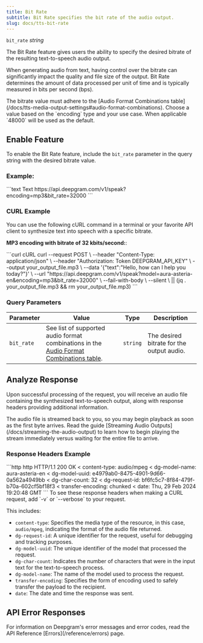 ```yaml
---
title: Bit Rate
subtitle: Bit Rate specifies the bit rate of the audio output.
slug: docs/tts-bit-rate
---
```



`bit_rate` *string*

<div class="flex flex-row gap-2">
<Markdown src="../snippets/tts-rest.mdx" /> <Markdown src="../snippets/dep-tts-ws.mdx" /> <Markdown src="../snippets/tts-english.mdx" />
</div>

The Bit Rate feature gives users the ability to specify the desired bitrate of the resulting text-to-speech audio output.

When generating audio from text, having control over the bitrate can significantly impact the quality and file size of the output. Bit Rate determines the amount of data processed per unit of time and is typically measured in bits per second (bps).

<Warning>
  The bitrate value must adhere to the [Audio Format Combinations table](/docs/tts-media-output-settings#audio-format-combinations). Choose a value based on the `encoding` type and your use case. When applicable `48000` will be used as the default.
</Warning>

## Enable Feature

To enable the Bit Rate feature, include the `bit_rate` parameter in the query string with the desired bitrate value.

### Example:

<CodeGroup>
  ```text Text
  https://api.deepgram.com/v1/speak?encoding=mp3&bit_rate=32000
  ```
</CodeGroup>

### CURL Example

You can use the following cURL command in a terminal or your favorite API client to synthesize text into speech with a specific bitrate.

**MP3 encoding with bitrate of 32 kbits/second:**:

<CodeGroup>
  ```curl cURL
  curl --request POST \
       --header "Content-Type: application/json" \
       --header "Authorization: Token DEEPGRAM_API_KEY" \
       --output your_output_file.mp3 \
       --data '{"text":"Hello, how can I help you today?"}' \
       --url "https://api.deepgram.com/v1/speak?model=aura-asteria-en&encoding=mp3&bit_rate=32000" \
       --fail-with-body \
       --silent \
       || (jq . your_output_file.mp3 && rm your_output_file.mp3)
  ```
</CodeGroup>

### Query Parameters

| Parameter  | Value                                                                                                                                                | Type     | Description                               |
| ---------- | ---------------------------------------------------------------------------------------------------------------------------------------------------- | -------- | ----------------------------------------- |
| `bit_rate` | See list of supported audio format combinations in the [Audio Format Combinations table](/docs/tts-media-output-settings#audio-format-combinations). | `string` | The desired bitrate for the output audio. |

## Analyze Response

Upon successful processing of the request, you will receive an audio file containing the synthesized text-to-speech output, along with response headers providing additional information.

<Info>
  The audio file is streamed back to you, so you may begin playback as soon as the first byte arrives. Read the guide [Streaming Audio Outputs](/docs/streaming-the-audio-output) to learn how to begin playing the stream immediately versus waiting for the entire file to arrive.
</Info>

### Response Headers Example

<CodeGroup>
  ```http http
  HTTP/1.1 200 OK
  < content-type: audio/mpeg
  < dg-model-name: aura-asteria-en
  < dg-model-uuid: e4979ab0-8475-4901-9d66-0a562a4949bb
  < dg-char-count: 32
  < dg-request-id: bf6fc5c7-8f84-479f-b70a-602cf5bf18f3
  < transfer-encoding: chunked
  < date: Thu, 29 Feb 2024 19:20:48 GMT
  ```
</CodeGroup>

<Info>
  To see these response headers when making a CURL request, add `-v` or `--verbose` to your request.
</Info>

This includes:

* `content-type`: Specifies the media type of the resource, in this case, `audio/mpeg`, indicating the format of the audio file returned.
* `dg-request-id`: A unique identifier for the request, useful for debugging and tracking purposes.
* `dg-model-uuid`: The unique identifier of the model that processed the request.
* `dg-char-count`: Indicates the number of characters that were in the input text for the text-to-speech process.
* `dg-model-name`: The name of the model used to process the request.
* `transfer-encoding`: Specifies the form of encoding used to safely transfer the payload to the recipient.
* `date`: The date and time the response was sent.

## API Error Responses

<Info>
  For information on Deepgram's error messages and error codes, read the API Reference [Errors](/reference/errors) page.
</Info>
